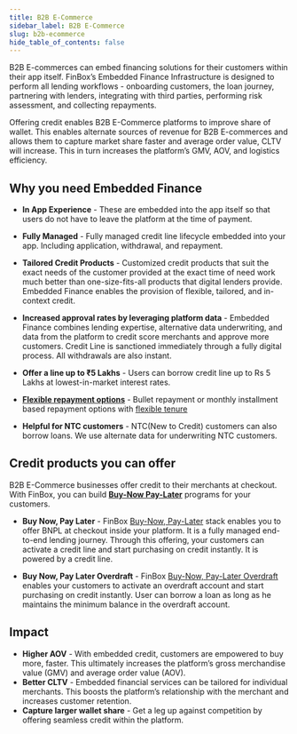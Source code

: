 ```yaml
---
title: B2B E-Commerce
sidebar_label: B2B E-Commerce
slug: b2b-ecommerce
hide_table_of_contents: false
---
```



B2B E-commerces can embed financing solutions for their customers within their app itself. FinBox’s Embedded Finance Infrastructure is designed to perform all lending workflows - onboarding customers, the loan journey, partnering with lenders, integrating with third parties, performing risk assessment, and collecting repayments.

Offering credit enables B2B E-Commerce platforms to improve share of wallet. This enables alternate sources of revenue for B2B E-commerces and allows them to capture market share faster and average order value, CLTV will increase. This in turn increases the platform’s GMV, AOV, and logistics efficiency.

## Why you need Embedded Finance

* **In App Experience** - These are embedded into the app itself so that users do not have to leave the platform at the time of payment.

* **Fully Managed** - Fully managed credit line lifecycle embedded into your app. Including application, withdrawal, and repayment.

* **Tailored Credit Products** - Customized credit products that suit the exact needs of the customer provided at the exact time of need work much better than one-size-fits-all products that digital lenders provide. Embedded Finance enables the provision of flexible, tailored, and in-context credit.

* **Increased approval rates by leveraging platform data** - Embedded Finance combines lending expertise, alternative data underwriting, and data from the platform to credit score merchants and approve more customers. Credit Line is sanctioned immediately through a fully digital process. All withdrawals are also instant.

* **Offer a line up to ₹5 Lakhs** - Users can borrow credit line up to Rs 5 Lakhs at lowest-in-market interest rates.

* **[Flexible repayment options](/product/nomenclature#repayment)** - Bullet repayment or monthly installment based repayment options with [flexible tenure](/product/nomenclature#repayment)

* **Helpful for NTC customers** - NTC(New to Credit) customers can also borrow loans. We use alternate data for underwriting NTC customers.


## Credit products you can offer 

B2B E-Commerce businesses offer credit to their merchants at checkout. With FinBox, you can build [**Buy-Now Pay-Later**](/build/buy-now-pay-later) programs
for your customers.

* **Buy Now, Pay Later** - FinBox [Buy-Now, Pay-Later](/product/build/buy-now-pay-later) stack enables you to offer BNPL at checkout inside your platform. It is a fully managed end-to-end lending journey. Through this offering, your customers can activate a credit line and start purchasing on credit instantly. It is powered by a credit line.

* **Buy Now, Pay Later Overdraft** - FinBox [Buy-Now, Pay-Later Overdraft](/product/build/buy-now-pay-later-overdraft) enables your customers to activate an overdraft account and start purchasing on credit instantly. User can borrow a loan as long as he maintains the minimum balance in the overdraft account.


## Impact

* **Higher AOV** - With embedded credit, customers are empowered to buy more, faster. This ultimately increases the platform’s gross merchandise value (GMV) and average order value (AOV).
* **Better CLTV** - Embedded financial services can be tailored for individual merchants. This boosts the platform’s relationship with the merchant and increases customer retention. 
* **Capture larger wallet share** - Get a leg up against competition by offering seamless credit within the platform.




